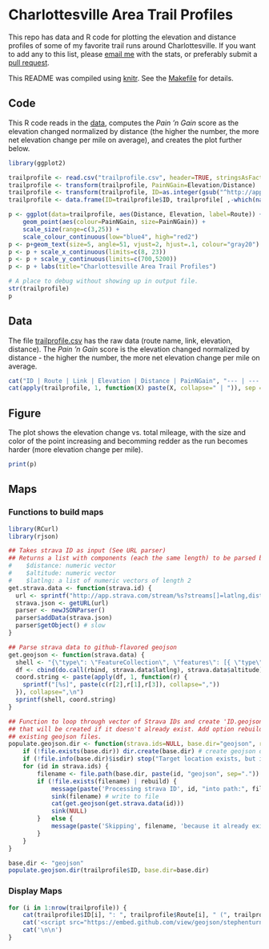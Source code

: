 # Charlottesville Area Trail Profiles

This repo has data and R code for plotting the elevation and distance profiles of some of my favorite trail runs around Charlottesville. If you want to add any to this list, please [email me](http://stephenturner.us/email.html) with the stats, or preferably submit a [pull request](https://help.github.com/articles/using-pull-requests).

This README was compiled using [knitr](http://yihui.name/knitr/). See the [Makefile](Makefile) for details.

## Code

This R code reads in the [data](./trailprofile.csv), computes the *Pain 'n Gain* score as the elevation changed normalized by distance (the higher the number, the more net elevation change per mile on average), and creates the plot further below.

```r
library(ggplot2)

trailprofile <- read.csv("trailprofile.csv", header=TRUE, stringsAsFactors=FALSE)
trailprofile <- transform(trailprofile, PainNGain=Elevation/Distance)
trailprofile <- transform(trailprofile, ID=as.integer(gsub("^http://app.strava.com/activities/", "", Link)))
trailprofile <- data.frame(ID=trailprofile$ID, trailprofile[ ,-which(names(trailprofile)=="ID")], stringsAsFactors=FALSE)

p <- ggplot(data=trailprofile, aes(Distance, Elevation, label=Route)) + 
    geom_point(aes(colour=PainNGain, size=PainNGain)) + 
    scale_size(range=c(3,25)) + 
    scale_colour_continuous(low="blue4", high="red2")
p <- p+geom_text(size=5, angle=51, vjust=2, hjust=.1, colour="gray20")
p <- p + scale_x_continuous(limits=c(8, 23))
p <- p + scale_y_continuous(limits=c(700,5200))
p <- p + labs(title="Charlottesville Area Trail Profiles")
```

```r
# A place to debug without showing up in output file.
str(trailprofile)
p
```

## Data

The file [trailprofile.csv](./trailprofile.csv) has the raw data (route name, link, elevation, distance). The *Pain 'n Gain* score is the elevation changed normalized by distance - the higher the number, the more net elevation change per mile on average.

```r
cat("ID | Route | Link | Elevation | Distance | PainNGain", "--- | --- | --- | --- | ---", sep="\n")
cat(apply(trailprofile, 1, function(X) paste(X, collapse=" | ")), sep = "\n")
```

## Figure

The plot shows the elevation change vs. total mileage, with the size and color of the point increasing and becomming redder as the run becomes harder (more elevation change per mile).

```r
print(p)
```

## Maps

### Functions to build maps

```r
library(RCurl)
library(rjson)

## Takes strava ID as input (See URL parser)
## Returns a list with components (each the same length) to be parsed by get.geojson(): 
#    $distance: numeric vector
#    $altitude: numeric vector
#    $latlng: a list of numeric vectors of length 2
get.strava.data <- function(strava.id) {
  url <- sprintf("http://app.strava.com/stream/%s?streams[]=latlng,distance,altitude", strava.id)
  strava.json <- getURL(url)
  parser <- newJSONParser()
  parser$addData(strava.json)
  parser$getObject() # slow
}

## Parse strava data to github-flavored geojson
get.geojson <- function(strava.data) {
  shell <- "{\"type\": \"FeatureCollection\", \"features\": [{ \"type\": \"Feature\", \"geometry\": {\"type\": \"LineString\", \"coordinates\":\n [%s]\n}}]}";
  df <- cbind(do.call(rbind, strava.data$latlng), strava.data$altitude)
  coord.string <- paste(apply(df, 1, function(r) {
    sprintf("[%s]", paste(c(r[2],r[1],r[3]), collapse=","))
  }), collapse=",\n")
  sprintf(shell, coord.string)
}

## Function to loop through vector of Strava IDs and create 'ID.geojson' file in a base directory
## that will be created if it doesn't already exist. Add option rebuild=TRUE to force rebuild
## existing geojson files.
populate.geojson.dir <- function(strava.ids=NULL, base.dir="geojson", rebuild=FALSE) {
    if (!file.exists(base.dir)) dir.create(base.dir) # create geojson directory if it doesn't exist
    if (!file.info(base.dir)$isdir) stop("Target location exists, but is not a directory")
    for (id in strava.ids) {
        filename <- file.path(base.dir, paste(id, "geojson", sep="."))
        if (!file.exists(filename) | rebuild) {
            message(paste('Processing strava ID', id, "into path:", filename))
            sink(filename) # write to file
            cat(get.geojson(get.strava.data(id)))
            sink(NULL)
        }   else {
            message(paste('Skipping', filename, 'because it already exists. Add "rebuild=TRUE" to override.'))
        }
    }
}

base.dir <- "geojson"
populate.geojson.dir(trailprofile$ID, base.dir=base.dir)
```

### Display Maps

```r
for (i in 1:nrow(trailprofile)) {
    cat(trailprofile$ID[i], ": ", trailprofile$Route[i], " (", trailprofile$Link[i], ")\n\n", sep="")
    cat('<script src="https://embed.github.com/view/geojson/stephenturner/trailprofile/jsonrmd/geojson/', trailprofile$ID[i], '.geojson"></script>', sep="")
    cat('\n\n')
}
```